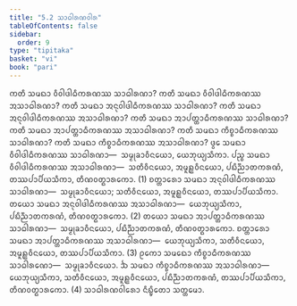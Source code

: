 ```yaml
---
title: "5.2 ᩈᩣᨵᩤᩁᨱᩅᩤᩁ"
tableOfContents: false
sidebar:
  order: 9
type: "tipitaka"
basket: "vi"
book: "pari"
---
```



<DynamicBreadcrumb />

<Division number="297" book="pari">

<Paragraph number="1249" book="pari">
ᨠᨲᩥ ᩈᨾᨳᩣ ᩅᩥᩅᩤᨴᩤᨵᩥᨠᩁᨱᩔ ᩈᩣᨵᩤᩁᨱᩣ? ᨠᨲᩥ ᩈᨾᨳᩣ ᩅᩥᩅᩤᨴᩤᨵᩥᨠᩁᨱᩔ ᩋᩈᩣᨵᩤᩁᨱᩣ? ᨠᨲᩥ ᩈᨾᨳᩣ ᩋᨶᩩᩅᩤᨴᩤᨵᩥᨠᩁᨱᩔ ᩈᩣᨵᩤᩁᨱᩣ? ᨠᨲᩥ ᩈᨾᨳᩣ ᩋᨶᩩᩅᩤᨴᩤᨵᩥᨠᩁᨱᩔ ᩋᩈᩣᨵᩤᩁᨱᩣ? ᨠᨲᩥ ᩈᨾᨳᩣ ᩋᩣᨸᨲ᩠ᨲᩣᨵᩥᨠᩁᨱᩔ ᩈᩣᨵᩤᩁᨱᩣ? ᨠᨲᩥ ᩈᨾᨳᩣ ᩋᩣᨸᨲ᩠ᨲᩣᨵᩥᨠᩁᨱᩔ ᩋᩈᩣᨵᩤᩁᨱᩣ? ᨠᨲᩥ ᩈᨾᨳᩣ ᨠᩥᨧ᩠ᨧᩣᨵᩥᨠᩁᨱᩔ ᩈᩣᨵᩤᩁᨱᩣ? ᨠᨲᩥ ᩈᨾᨳᩣ ᨠᩥᨧ᩠ᨧᩣᨵᩥᨠᩁᨱᩔ ᩋᩈᩣᨵᩤᩁᨱᩣ?
</Paragraph>

<Paragraph number="1250" book="pari">
ᨴ᩠ᩅᩮ ᩈᨾᨳᩣ ᩅᩥᩅᩤᨴᩤᨵᩥᨠᩁᨱᩔ ᩈᩣᨵᩤᩁᨱᩣ—  ᩈᨾ᩠ᨾᩩᨡᩣᩅᩥᨶᨿᩮᩣ, ᨿᩮᨽᩩᨿ᩠ᨿᩈᩥᨠᩣ. ᨸᨬ᩠ᨧ ᩈᨾᨳᩣ ᩅᩥᩅᩤᨴᩤᨵᩥᨠᩁᨱᩔ ᩋᩈᩣᨵᩤᩁᨱᩣ—  ᩈᨲᩥᩅᩥᨶᨿᩮᩣ, ᩋᨾᩪᩊ᩠ᩉᩅᩥᨶᨿᩮᩣ, ᨸᨭᩥᨬ᩠ᨬᩣᨲᨠᩁᨱᩴ, ᨲᩔᨸᩣᨸᩥᨿᩈᩥᨠᩣ, ᨲᩥᨱᩅᨲ᩠ᨳᩣᩁᨠᩮᩣ. (1)
</Paragraph>

<Paragraph number="1251" book="pari">
ᨧᨲ᩠ᨲᩣᩁᩮᩣ ᩈᨾᨳᩣ ᩋᨶᩩᩅᩤᨴᩤᨵᩥᨠᩁᨱᩔ ᩈᩣᨵᩤᩁᨱᩣ—  ᩈᨾ᩠ᨾᩩᨡᩣᩅᩥᨶᨿᩮᩣ; ᩈᨲᩥᩅᩥᨶᨿᩮᩣ, ᩋᨾᩪᩊ᩠ᩉᩅᩥᨶᨿᩮᩣ, ᨲᩔᨸᩣᨸᩥᨿᩈᩥᨠᩣ. ᨲᨿᩮᩣ ᩈᨾᨳᩣ ᩋᨶᩩᩅᩤᨴᩤᨵᩥᨠᩁᨱᩔ ᩋᩈᩣᨵᩤᩁᨱᩣ—  ᨿᩮᨽᩩᨿ᩠ᨿᩈᩥᨠᩣ, ᨸᨭᩥᨬ᩠ᨬᩣᨲᨠᩁᨱᩴ, ᨲᩥᨱᩅᨲ᩠ᨳᩣᩁᨠᩮᩣ. (2)
</Paragraph>

<Paragraph number="1252" book="pari">
ᨲᨿᩮᩣ ᩈᨾᨳᩣ ᩋᩣᨸᨲ᩠ᨲᩣᨵᩥᨠᩁᨱᩔ ᩈᩣᨵᩤᩁᨱᩣ—  ᩈᨾ᩠ᨾᩩᨡᩣᩅᩥᨶᨿᩮᩣ, ᨸᨭᩥᨬ᩠ᨬᩣᨲᨠᩁᨱᩴ, ᨲᩥᨱᩅᨲ᩠ᨳᩣᩁᨠᩮᩣ. ᨧᨲ᩠ᨲᩣᩁᩮᩣ ᩈᨾᨳᩣ ᩋᩣᨸᨲ᩠ᨲᩣᨵᩥᨠᩁᨱᩔ ᩋᩈᩣᨵᩤᩁᨱᩣ—  ᨿᩮᨽᩩᨿ᩠ᨿᩈᩥᨠᩣ, ᩈᨲᩥᩅᩥᨶᨿᩮᩣ, ᩋᨾᩪᩊ᩠ᩉᩅᩥᨶᨿᩮᩣ, ᨲᩔᨸᩣᨸᩥᨿᩈᩥᨠᩣ. (3)
</Paragraph>

<Paragraph number="1253" book="pari">
ᩑᨠᩮᩣ ᩈᨾᨳᩮᩣ ᨠᩥᨧ᩠ᨧᩣᨵᩥᨠᩁᨱᩔ ᩈᩣᨵᩤᩁᨱᩮᩣ—  ᩈᨾ᩠ᨾᩩᨡᩣᩅᩥᨶᨿᩮᩣ. ᨨ ᩈᨾᨳᩣ ᨠᩥᨧ᩠ᨧᩣᨵᩥᨠᩁᨱᩔ ᩋᩈᩣᨵᩤᩁᨱᩣ—  ᨿᩮᨽᩩᨿ᩠ᨿᩈᩥᨠᩣ, ᩈᨲᩥᩅᩥᨶᨿᩮᩣ, ᩋᨾᩪᩊ᩠ᩉᩅᩥᨶᨿᩮᩣ, ᨸᨭᩥᨬ᩠ᨬᩣᨲᨠᩁᨱᩴ, ᨲᩔᨸᩣᨸᩥᨿᩈᩥᨠᩣ, ᨲᩥᨱᩅᨲ᩠ᨳᩣᩁᨠᩮᩣ. (4)

</Paragraph>
</Division>

<Paragraph number="1254" type="center" book="pari">
ᩈᩣᨵᩤᩁᨱᩅᩤᩁᩮᩣ ᨶᩥᨭ᩠ᨮᩥᨲᩮᩣ ᩈᨲ᩠ᨲᨾᩮᩣ.
</Paragraph>